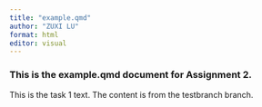 ```yaml
---
title: "example.qmd"
author: "ZUXI LU"
format: html
editor: visual
---
```


### **This is the example.qmd document for Assignment 2.**

This is the task 1 text.
The content is from the testbranch branch.

